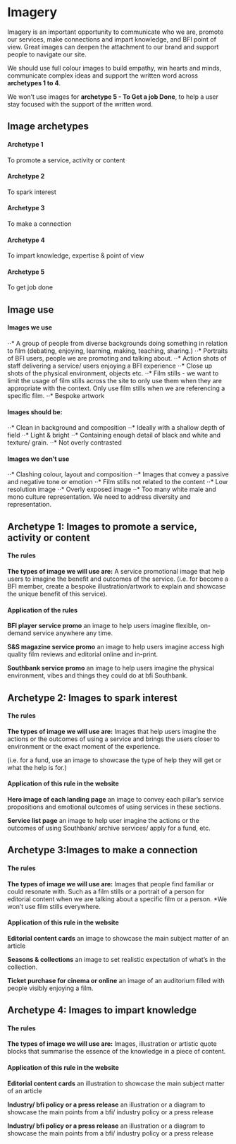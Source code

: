 <Meta title="1 Docs/Visual Language/6 Imagery" />

# Imagery

Imagery is an important opportunity to communicate who we are, promote our services, make connections and impart knowledge, and BFI point of view. Great images can deepen the attachment to our brand and support people to navigate our site.

We should use full colour images to build empathy, win hearts and minds, communicate complex ideas and support the written word across **archetypes 1 to 4**.

We won’t use images for **archetype 5 - To Get a job Done**, to help a user stay focused with the support of the written word.
<br/>

## Image archetypes

#### Archetype 1
To promote a service, activity 
or content

#### Archetype 2
To spark interest

#### Archetype 3
To make a connection

#### Archetype 4
To impart knowledge, expertise & point of view 

#### Archetype 5
To get job done
<br/>

## Image use
#### Images we use
⋅⋅* A group of people from diverse backgrounds doing something in relation to film (debating, enjoying, learning, making, teaching, sharing.)
⋅⋅* Portraits of BFI users, people we are promoting and talking about.
⋅⋅* Action shots of staff delivering a service/ users enjoying a BFI experience
⋅⋅* Close up shots of the physical environment, objects etc. 
⋅⋅* Film stills - we want to limit the usage of film stills across the site to only use them when they are appropriate with the context. Only use film stills when we are referencing a specific film. 
⋅⋅* Bespoke artwork

#### Images should be:
⋅⋅* Clean in background and composition
⋅⋅* Ideally with a shallow depth of field
⋅⋅* Light & bright
⋅⋅* Containing enough detail of black and white and texture/ grain. 
⋅⋅* Not overly contrasted

#### Images we don't use
⋅⋅* Clashing colour, layout and composition
⋅⋅* Images that convey a passive and negative tone or emotion
⋅⋅* Film stills not related to the content
⋅⋅* Low resolution image
⋅⋅* Overly exposed image
⋅⋅* Too many white male and mono culture representation. We need to address diversity and representation. 
<br/>

## Archetype 1: Images to promote a service, activity or content

#### The rules
**The types of image we will use are:**
A service promotional image that help users to imagine the benefit and outcomes of the service. 
(i.e. for become a BFI member, create a bespoke illustration/artwork to explain and showcase the unique benefit of this service).

#### Application of the rules
**BFI player service promo** 
an image to help users imagine flexible, on-demand service anywhere any time. 

**S&S magazine service promo** 
an image to help users imagine access high quality film reviews and editorial online and in-print.

**Southbank service promo** 
an image to help users imagine the physical environment, vibes and things they could do at bfi Southbank.
<br/>

## Archetype 2: Images to spark interest

#### The rules

**The types of image we will use are:**
Images that help users imagine the actions or the outcomes of using a service and brings the users closer to environment or the exact moment of the experience.  

(i.e. for a fund, use an image to showcase the type of help they will get or what the help is for.)

#### Application of this rule in the website
**Hero image of each landing page**
an image to convey each pillar’s service propositions and emotional outcomes of using services in these sections.

**Service list page**
an image to help user imagine the actions or the outcomes of using Southbank/ archive services/ apply for a fund, etc.
<br/>

## Archetype 3:Images to make a connection

#### The rules

**The types of image we will use are:** 
Images that people find familiar or could resonate with. Such as a film stills or a portrait of a person for editorial content when we are talking about a specific film or a person.
*We won’t use film stills everywhere. 

#### Application of this rule in the website

**Editorial content cards**
an image to showcase the main subject matter of an article

**Seasons & collections**
an image to set realistic expectation of what’s in the collection. 

**Ticket purchase for cinema or online**
an image of an auditorium filled with people visibly enjoying a film. 
<br/>

## Archetype 4: Images to impart knowledge

#### The rules

**The types of image we will use are:**
Images, illustration or artistic quote blocks that summarise the essence of the knowledge in a piece of content.

#### Application of this rule in the website

**Editorial content cards**
an illustration to showcase the main subject matter of an article 

**Industry/ bfi policy or a press release**
an illustration or a diagram to showcase the main points from a bfi/ industry policy or a press release

**Industry/ bfi policy or a press release**
an illustration or a diagram to showcase the main points from a bfi/ industry policy or a press release
<br>

